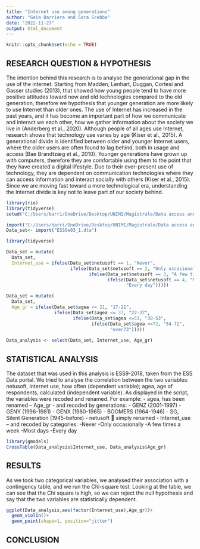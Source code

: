 ```yaml
---
title: "Internet use among generations"
author: "Gaia Barriera and Sara Scebba"
date: "2022-11-27"
output: html_document
---
```


```r
knitr::opts_chunk$set(echo = TRUE)
```

## RESEARCH QUESTION & HYPOTHESIS

The intention behind this research is to analyse the generational gap in the use of the internet. Starting from Madden, Lenhart, Duggan, Cortesi and Gasser studies (2013), that showed how young people tend to have more positive attitudes toward new and old technologies compared to the old generation, therefore we hypothesis that younger generation are more likely to use Internet than older ones. The use of Internet has increased in the past years, and it has become an important part of how we communicate and interact we each other, how we gather information about the society we live in (Anderberg et al., 2020). Although people of all ages use Internet, research shows that technology use varies by age (Kiser et al., 2015). A generational divide is identified between older and younger Internet users, where the older users are often found to lag behind, both in usage and access (Bae Brandtzæg et al., 2010). Younger generations have grown up with computers, therefore they are comfortable using them to the point that they have created a digital lifestyle. Due to their ever-present use of technology, they are dependent on communication technologies where they can access information and interact socially with others (Kiser et al., 2015). Since we are moving fast toward a more technological era, understanding the Internet divide is key not to leave part of our society behind.


```r
library(rio)
library(tidyverse)
setwd("C:/Users/barri/OneDrive/Desktop/UNIMI/Magistrale/Data access and regulation")

import("C:/Users/barri/OneDrive/Desktop/UNIMI/Magistrale/Data access and regulation/ESS9e03_1.dta")
Data_set<- import("ESS9e03_1.dta")

library(tidyverse)

Data_set = mutate(
  Data_set,
  Internet_use = ifelse(Data_set$netusoft == 1, "Never",
                        ifelse(Data_set$netusoft == 2, "Only occasionally",
                               ifelse(Data_set$netusoft == 3, "A few times a week",
                                      ifelse(Data_set$netusoft == 4, "Most days",
                                             "Every day")))))

Data_set = mutate(
  Data_set, 
  Age_gr = ifelse(Data_set$agea <= 21, "17-21",
                  ifelse(Data_set$agea <= 37, "22-37",
                         ifelse(Data_set$agea <=53, "38-53",
                                ifelse(Data_set$agea <=72, "54-72",
                                       "over73")))))
                                       
Data_analysis <- select(Data_set, Internet_use, Age_gr)


```


## STATISTICAL ANALYSIS

The dataset that was used in this analysis is ESS9-2018, taken from the ESS Data portal. We tried to analyse the correlation between the two variables: netusoft, Internet use, how often (dependent variable); agea, age of respondents, calculated (independent variable). As displayed in the script, the variables were recoded and renamed. For example: - agea, has been renamed – Age_gr - and recoded by generations: - GENZ (2001-1997) - GENY (1996-1981) - GENX (1980-1965) - BOOMERS (1964-1946) - SG, Silent Generation (1945-before) - netusoft  simply renamed - Internet_use – and recoded by categories: -Never -Only occasionally -A few times a week -Most days -Every day

```r

library(gmodels)
CrossTable(Data_analysis$Internet_use, Data_analysis$Age_gr)

```

## RESULTS
As we took two categorical variables, we analysed their association with a contingency table, and we run the Chi-square test. Looking at the table, we can see that the Chi square is high, so we can reject the null hypothesis and say that the two variables are statistically dependent.
```r
ggplot(Data_analysis,aes(factor(Internet_use),Age_gr))+
  geom_violin()+
  geom_point(shape=1, position="jitter")

```

## CONCLUSION





